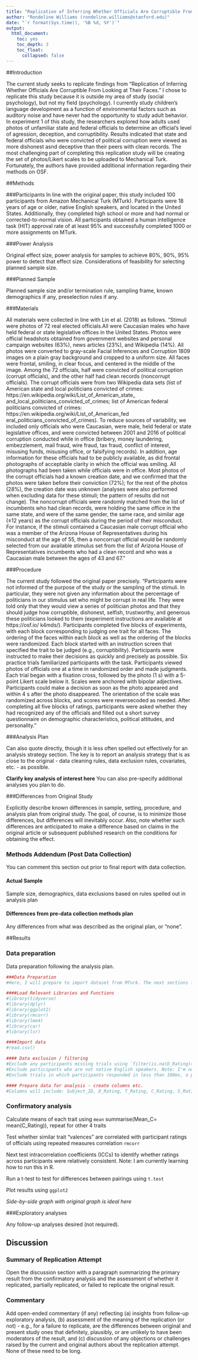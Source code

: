 ```yaml
---
title: "Replication of Inferring Whether Officials Are Corruptible From Looking at Their Faces by Lin, Adolphs & Alvarez (2018, Psychological Science)"
author: "Rondeline Williams (rondeline.williams@stanford.edu)"
date: "`r format(Sys.time(), '%B %d, %Y')`"
output:
  html_document:
    toc: yes
    toc_depth: 3
    toc_float:
      collapsed: false
---
```


##Introduction

The current study seeks to replicate findings from "Replication of Inferring Whether Officials Are Corruptible From Looking at Their Faces." I chose to replicate this study because it is outside my area of study (social psychology), but not my field (psychology). I currently study children's language development as a function of environmental factors such as auditory noise and have never had the opportunity to study adult behavior. In experiment 1 of this study, the researchers explored how adults used photos of unfamiliar state and federal officials to determine an official's level of agression, deception, and corruptibility. Results indicated that state and federal officials who were convicted of political corruption were viewed as more dishonest asnd deceptive than their peers with clean records.
The most challenging part of completing this replication study will be creating the set of photos/Likert scales to be uploaded to Mechanical Turk. Fortunately, the authors have provided additional information regarding their methods on OSF.

##Methods

###Participants
In line with the original paper, this study included 100 participants from Amazon Mechanical Turk (MTurk). Participants were 18 years of age or older, native English speakers, and located in the United States. Additionally, they completed high school or more and had normal or corrected-to-normal vision. All participants obtained a human intelligence task (HIT) approval rate of at least 95% and successfully completed 1000 or more assignments on MTurk. 

###Power Analysis

Original effect size, power analysis for samples to achieve 80%, 90%, 95% power to detect that effect size.  Considerations of feasibility for selecting planned sample size.

###Planned Sample

Planned sample size and/or termination rule, sampling frame, known demographics if any, preselection rules if any.

###Materials

All materials were collected in line with Lin et al. (2018) as follows. "Stimuli were photos of 72 real elected officials.All were Caucasian males who have held federal or state legislative offices in the United States. Photos were official headshots obtained from government websites and
personal campaign websites (63%), news articles (23%), and
Wikipedia (14%). All photos were converted to gray-scale 
Facial Inferences and Corruption 1809 images on a plain gray background and cropped to a uniform size. All faces were frontal, smiling, in clear focus, and centered in the middle of the image.
Among the 72 officials, half were convicted of
political corruption (corrupt officials), and the other
half had clean records (noncorrupt officials). The corrupt officials were from two Wikipedia data sets (list of
American state and local politicians convicted of crimes:
https://en.wikipedia.org/wiki/List_of_American_state_
and_local_politicians_convicted_of_crimes; list of
American federal politicians convicted of crimes:
https://en.wikipedia.org/wiki/List_of_American_fed
eral_politicians_convicted_of_crimes). To reduce
sources of variability, we included only officials who
were Caucasian, were male, held federal or state legislative offices, and were convicted between 2001 and 2016 of political corruption conducted while in office (bribery, money laundering, embezzlement, mail fraud, wire
fraud, tax fraud, conflict of interest, misusing funds,
misusing office, or falsifying records). In addition, age
information for these officials had to be publicly available, as did frontal photographs of acceptable clarity
in which the official was smiling. All photographs had
been taken while officials were in office. Most photos
of the corrupt officials had a known creation date, and
we confirmed that the photos were taken before their
conviction (72%); for the rest of the photos (28%), the
creation date was unknown (analyses were also performed when excluding data for these stimuli; the pattern of results did not change). The noncorrupt officials
were randomly matched from the list of incumbents
who had clean records, were holding the same office
in the same state, and were of the same gender, the
same race, and similar age (±12 years) as the corrupt
officials during the period of their misconduct. For
instance, if the stimuli contained a Caucasian male corrupt official who was a member of the Arizona House
of Representatives during his misconduct at the age of
55, then a noncorrupt official would be randomly
selected from our available stimulus set from the list of
Arizona House of Representatives incumbents who had
a clean record and who was a Caucasian male between
the ages of 43 and 67."

###Procedure	

The current study followed the original paper precisely. "Participants were not informed of the purpose of the study or the sampling of the stimuli. In particular, they were not given any information about the percentage of politicians in our stimulus set who might
be corrupt in real life. They were told only that they
would view a series of politician photos and that they
should judge how corruptible, dishonest, selfish, trustworthy, and generous these politicians looked to them
(experiment instructions are available at https://osf.io/
k4mds/). Participants completed five blocks of experiments, with each block corresponding to judging one trait
for all faces. The ordering of the faces within each block
as well as the ordering of the blocks were randomized.
Each block started with an instruction screen that
specified the trait to be judged (e.g., corruptibility).
Participants were instructed to make their decisions as
quickly and precisely as possible. Six practice trials
familiarized participants with the task. Participants
viewed photos of officials one at a time in randomized
order and made judgments. Each trial began with a
fixation cross, followed by the photo (1 s) with a 5-point
Likert scale below it. Scales were anchored with bipolar
adjectives. Participants could make a decision
as soon as the photo appeared and within 4 s after the
photo disappeared. The orientation of the scale was
randomized across blocks, and scores were reversecoded as needed.
After completing all five blocks of ratings, participants were asked whether they had recognized any of
the officials and filled out a short survey questionnaire on demographic characteristics, political attitudes, and
personality."

###Analysis Plan

Can also quote directly, though it is less often spelled out effectively for an analysis strategy section.  The key is to report an analysis strategy that is as close to the original - data cleaning rules, data exclusion rules, covariates, etc. - as possible.  

**Clarify key analysis of interest here**  You can also pre-specify additional analyses you plan to do.

###Differences from Original Study

Explicitly describe known differences in sample, setting, procedure, and analysis plan from original study.  The goal, of course, is to minimize those differences, but differences will inevitably occur.  Also, note whether such differences are anticipated to make a difference based on claims in the original article or subsequent published research on the conditions for obtaining the effect.

### Methods Addendum (Post Data Collection)

You can comment this section out prior to final report with data collection.

#### Actual Sample
  Sample size, demographics, data exclusions based on rules spelled out in analysis plan

#### Differences from pre-data collection methods plan
  Any differences from what was described as the original plan, or “none”.


##Results


### Data preparation

Data preparation following the analysis plan.
	
```r
###Data Preparation
#Here, I will prepare to import dataset from MTurk. The next sections further outline this plan

####Load Relevant Libraries and Functions
#library(tidyverse)
#library(dplyr)
#library(ggplot2) 
#library(rmcorr)
#library(lme4)
#library(car)
#library(lsr)

####Import data
#read.csv()

#### Data exclusion / filtering
#Exclude any participants missing trials using `filter(is.na(D_Rating)== FALSE)`, `filter(is.na(S_Rating)== FALSE)`, `filter(is.na(T_Rating)== FALSE)`, `filter(is.na(G_Rating)== FALSE)`,  `filter(is.na(C_Rating)== FALSE)`
#Exclude participants who are not native English speakers. Note: I'm not quite sure how to do this, but I know I want to filter out any rows where the column response is No `filter(Language)`
#Exclude trials in which participants responded in less than 100ms, a proxy for familiarity with the elected officials offline. This would be similar to line 141

#### Prepare data for analysis - create columns etc.
#Columns will include: Subject_ID, D_Rating, T_Rating, C_Rating, S_Rating, G_Rating, Language, Vision, Education 
```

### Confirmatory analysis

Calculate means of each trait using `mean` 
summarise(Mean_C= mean(C_Rating)), repeat for other 4 traits

Test whether similar trait "valences" are correlated with participant ratings of officials using repeated measures correlation `rmcorr` 

Next test intracorrelation coefficients (ICCs) to identify whether ratings across participants were relatively consistent. Note: I am currently learning how to run this in R. 

Run a t-test to test for differences between pairings using `t.test` 

Plot results using `ggplot2`

*Side-by-side graph with original graph is ideal here*

###Exploratory analyses

Any follow-up analyses desired (not required).  

## Discussion

### Summary of Replication Attempt

Open the discussion section with a paragraph summarizing the primary result from the confirmatory analysis and the assessment of whether it replicated, partially replicated, or failed to replicate the original result.  

### Commentary

Add open-ended commentary (if any) reflecting (a) insights from follow-up exploratory analysis, (b) assessment of the meaning of the replication (or not) - e.g., for a failure to replicate, are the differences between original and present study ones that definitely, plausibly, or are unlikely to have been moderators of the result, and (c) discussion of any objections or challenges raised by the current and original authors about the replication attempt.  None of these need to be long.

